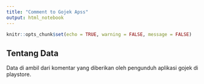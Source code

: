 ```yaml
---
title: "Comment to Gojek Apss"
output: html_notebook
---
```


```r
knitr::opts_chunk$set(echo = TRUE, warning = FALSE, message = FALSE)
```

## Tentang Data
Data di ambil dari komentar yang diberikan oleh pengunduh aplikasi gojek di playstore. 
